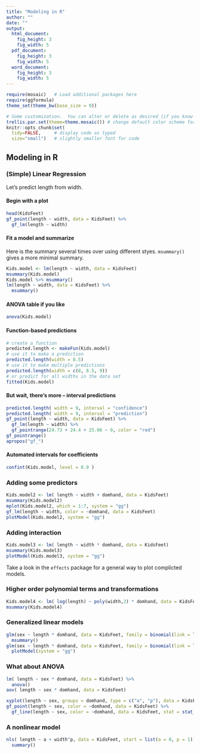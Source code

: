 ```yaml
---
title: "Modeling in R"
author: ""
date: ""
output: 
  html_document:
    fig_height: 3
    fig_width: 5
  pdf_document:
    fig_height: 3
    fig_width: 5
  word_document:
    fig_height: 3
    fig_width: 5
---
```


```r
require(mosaic)   # Load additional packages here 
require(ggformula)
theme_set(theme_bw(base_size = 9))

# Some customization.  You can alter or delete as desired (if you know what you are doing).
trellis.par.set(theme=theme.mosaic()) # change default color scheme for lattice
knitr::opts_chunk$set(
  tidy=FALSE,     # display code as typed
  size="small")   # slightly smaller font for code
```


## Modeling in R

### (Simple) Linear Regression

Let's predict length from width.

#### Begin with a plot
```r
head(KidsFeet)
gf_point(length ~ width, data = KidsFeet) %>%
  gf_lm(length ~ width)
```

#### Fit a model and summarize

Here is the summary several times over using different styes.  `msummary()` gives a more minimal summary.

```r
Kids.model <- lm(length ~ width, data = KidsFeet)
msummary(Kids.model)
Kids.model %>% msummary() 
lm(length ~ width, data = KidsFeet) %>%
  msummary()
```

#### ANOVA table if you like

```r
anova(Kids.model)
```

#### Function-based predictions

```r
# create a function
predicted.length <- makeFun(Kids.model)
# use it to make a prediction
predicted.length(width = 8.5)
# use it to make multiple predictions
predicted.length(width = c(8, 8.5, 9))
# or predict for all widths in the data set
fitted(Kids.model)
```

#### But wait, there's more -- interval predictions

```r
predicted.length( width = 9, interval = "confidence")
predicted.length( width = 9, interval = "prediction")
gf_point(length ~ width, data = KidsFeet) %>%
  gf_lm(length ~ width) %>%
  gf_pointrange(24.73 + 24.4 + 25.06 ~ 9, color = "red")
gf_pointrange()
apropos("gf_")
```
#### Automated intervals for coefficients

```r
confint(Kids.model, level = 0.9 )
```

### Adding some predictors

```r
Kids.model2 <- lm( length ~ width + domhand, data = KidsFeet)
msummary(Kids.model2)
mplot(Kids.model2, which = 1:7, system = "gg")
gf_lm(length ~ width, color = ~domhand, data = KidsFeet)
plotModel(Kids.model2, system = "gg")
```


### Adding interaction

```r
Kids.model3 <- lm( length ~ width * domhand, data = KidsFeet)
msummary(Kids.model3)
plotModel(Kids.model3, system = "gg")
```

Take a look in the `effects` package for a general way to plot complicted models.

### Higher order polynomial terms and transformations

```r
Kids.model4 <- lm( log(length) ~ poly(width,2) * domhand, data = KidsFeet)
msummary(Kids.model4)
```

### Generalized linear models

```r
glm(sex ~ length * domhand, data = KidsFeet, family = binomial(link = logit)) %>%
  msummary()
glm(sex ~ length * domhand, data = KidsFeet, family = binomial(link = logit)) %>%
  plotModel(system = "gg")
```


### What about ANOVA

```r
lm( length ~ sex * domhand, data = KidsFeet) %>%
  anova()
aov( length ~ sex * domhand, data = KidsFeet) 
```

```r
xyplot(length ~ sex, groups = domhand, type = c("a", "p"), data = KidsFeet)
gf_point(length ~ sex, color = ~domhand, data = KidsFeet) %>%
  gf_line(length ~ sex, color = ~domhand, data = KidsFeet, stat = stat_summary())
```

### A nonlinear model

```r
nls( length ~ a + width^p, data = KidsFeet, start = list(a = 0, p = 1)) %>% 
  summary()
```



